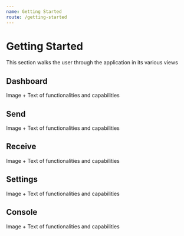 ```yaml
---
name: Getting Started
route: /getting-started
---
```


# Getting Started

This section walks the user through the application in its various views

## Dashboard

Image + Text of functionalities and capabilities

## Send

Image + Text of functionalities and capabilities

## Receive

Image + Text of functionalities and capabilities

## Settings

Image + Text of functionalities and capabilities

## Console

Image + Text of functionalities and capabilities